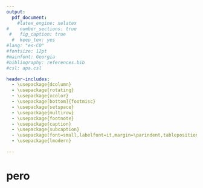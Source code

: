 ```yaml
---
output:
  pdf_document:
    #latex_engine: xelatex
#    number_sections: true
 #   fig_caption: true
  #  keep_tex: yes
#lang: "es-CO"
#fontsize: 12pt
#mainfont: Georgia
#bibliography: references.bib
#csl: apa.csl 

header-includes:
  - \usepackage{dcolumn}
  - \usepackage{rotating}
  - \usepackage{xcolor}
  - \usepackage[bottom]{footmisc}
  - \usepackage{setspace}
  - \usepackage{multirow}
  - \usepackage{footnote}
  - \usepackage{caption}
  - \usepackage{subcaption}
  - \usepackage[font=small,labelfont=it,margin=\parindent,tableposition=top]{caption}
  - \usepackage{lmodern}

---
```

# pero 






